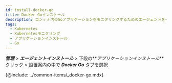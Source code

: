 ```yaml
---
id: install-docker-go
title: Docker Goインストール
description: コンテナ内のGoアプリケーションをモニタリングするためのエージェントをインストールする過程です。
tags:
  - Kubernetes
  - Kubernetesモニタリング
  - アプリケーションインストール
  - Go
---
```


**_管理_** > **_エージェントインストール_** > 下段の**_アプリケーションインストール_** クリック > 設置案内の中で **_Docker Go_** タブを選択

{@include: ../common-items/_docker-go.mdx} 
